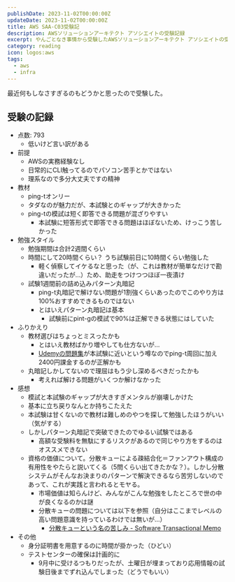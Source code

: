 ```yaml
---
publishDate: 2023-11-02T00:00:00Z
updateDate: 2023-11-02T00:00:00Z
title: AWS SAA-C03受験記
description: AWSソリューションアーキテクト アソシエイトの受験記録
excerpt: やんごとなき事情から受験したAWSソリューションアーキテクト アソシエイトの受験記録
category: reading
icon: logos:aws
tags:
  - aws
  - infra
---
```


最近何もしなさすぎるのもどうかと思ったので受験した。

## 受験の記録

- 点数: 793
  - 低いけど言い訳がある
- 前提
  - AWSの実務経験なし
  - 日常的にCLI触ってるのでパソコン苦手とかではない
  - 理系なので多分大丈夫ですの精神
- 教材
  - ping-tオンリー
  - タダなのが魅力だが、本試験とのギャップが大きかった
  - ping-tの模試は短く即答できる問題が混ざりやすい
     - 本試験に短答形式で即答できる問題はほぼないため、けっこう苦しかった
- 勉強スタイル
  - 勉強期間は合計2週間くらい
  - 時間にして20時間くらい？ うち試験前日に10時間くらい勉強した
    - 軽く偵察してイケるなと思った（が、これは教材が簡単なだけで勘違いだったが…）ため、助走をつけつつほぼ一夜漬け
  - 試験1週間前の詰め込みパターン丸暗記
    - ping-t丸暗記で解けない問題が1割強くらいあったのでこのやり方は100%おすすめできるものではない
    - とはいえパターン丸暗記は基本
      - 試験前にpint-gの模試で90%は正解できる状態にはしていた
- ふりかえり
  - 教材選びはちょっとミスったかも
    - とはいえ教材ばかり増やしても仕方ないが…
    - [Udemyの問題集](https://www.udemy.com/course/aws-knan/)が本試験に近いという噂なのでping-t周回に加え2400円課金するのが正解かも
  - 丸暗記しかしてないので理屈はもう少し深めるべきだったかも
    - 考えれば解ける問題がいくつか解けなかった
- 感想
  - 模試と本試験のギャップが大きすぎメンタルが崩壊しかけた
  - 基本に立ち戻りなんとか持ちこたえた
  - 本試験は甘くないので教材は難しめのやつを探して勉強したほうがいい（気がする）
  - しかしパターン丸暗記で突破できたのでゆるい試験ではある
    - 高額な受験料を無駄にするリスクがあるので同じやり方をするのはオススメできない
  - 資格の価値について。分散キューによる疎結合化＝ファンアウト構成の有用性をやたらと説いてくる（5問くらい出てきたかな？）。しかし分散システムがそんなお決まりのパターンで解決できるなら苦労しないのであって、これが実践と言われるとモヤる。
    - 市場価値は知らんけど、みんながこんな勉強をしたところで世の中が良くなるのかは謎
    - 分散キューの問題については以下を参照（自分はここまでレベルの高い問題意識を持っているわけでは無いが…）
      - [分散キューという名の苦しみ - Software Transactional Memo](https://kumagi.hatenablog.com/entry/queue_struggle)
- その他
  - 身分証明書を用意するのに時間が掛かった（ひどい）
  - テストセンターの確保は計画的に
    - 9月中に受けるつもりだったが、土曜日が埋まっており応用情報の試験日後までずれ込んでしまった（どうでもいい）
